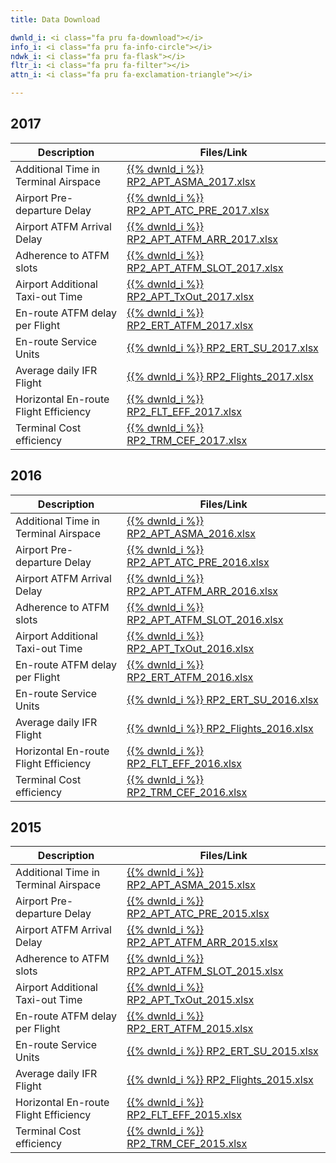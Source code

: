 ```yaml
---
title: Data Download

dwnld_i: <i class="fa pru fa-download"></i>
info_i: <i class="fa pru fa-info-circle"></i>
ndwk_i: <i class="fa pru fa-flask"></i>
fltr_i: <i class="fa pru fa-filter"></i>
attn_i: <i class="fa pru fa-exclamation-triangle"></i>

---
```


## 2017

| Description                           |  Files/Link                                                           |
|---------------------------------------|-----------------------------------------------------------------------|
| Additional Time in Terminal Airspace  | [{{% dwnld_i %}} RP2_APT_ASMA_2017.xlsx][RP2_APT_ASMA_2017]           |
| Airport Pre-departure Delay           | [{{% dwnld_i %}} RP2_APT_ATC_PRE_2017.xlsx][RP2_APT_ATC_PRE_2017]     |
| Airport ATFM Arrival Delay            | [{{% dwnld_i %}} RP2_APT_ATFM_ARR_2017.xlsx][RP2_APT_ATFM_ARR_2017]   |
| Adherence to ATFM slots               | [{{% dwnld_i %}} RP2_APT_ATFM_SLOT_2017.xlsx][RP2_APT_ATFM_SLOT_2017] |
| Airport Additional Taxi-out Time      | [{{% dwnld_i %}} RP2_APT_TxOut_2017.xlsx][RP2_APT_TxOut_2017]         |
| En-route ATFM delay per Flight        | [{{% dwnld_i %}} RP2_ERT_ATFM_2017.xlsx][RP2_ERT_ATFM_2017]           |
| En-route Service Units                | [{{% dwnld_i %}} RP2_ERT_SU_2017.xlsx][RP2_ERT_SU_2017]               |
| Average daily IFR Flight              | [{{% dwnld_i %}} RP2_Flights_2017.xlsx][RP2_Flights_2017]             |
| Horizontal En-route Flight Efficiency | [{{% dwnld_i %}} RP2_FLT_EFF_2017.xlsx][RP2_FLT_EFF_2017]             |
| Terminal Cost efficiency              | [{{% dwnld_i %}} RP2_TRM_CEF_2017.xlsx][RP2_TRM_CEF_2017]             |


[RP2_APT_ASMA_2017]:      /download/2017/RP2_APT_ASMA_2017.xlsx
[RP2_APT_ATC_PRE_2017]:   /download/2017/RP2_APT_ATC_PRE_2017.xlsx
[RP2_APT_ATFM_ARR_2017]:  /download/2017/RP2_APT_ATFM_ARR_2017.xlsx
[RP2_APT_ATFM_SLOT_2017]: /download/2017/RP2_APT_ATFM_SLOT_2017.xlsx
[RP2_APT_TxOut_2017]:     /download/2017/RP2_APT_TxOut_2017.xlsx
[RP2_ERT_ATFM_2017]:      /download/2017/RP2_ERT_ATFM_2017.xlsx
[RP2_ERT_SU_2017]:        /download/2017/RP2_ERT_SU_2017.xlsx
[RP2_Flights_2017]:       /download/2017/RP2_Flights_2017.xlsx
[RP2_FLT_EFF_2017]:       /download/2017/RP2_FLT_EFF_2017.xlsx
[RP2_TRM_CEF_2017]:       /download/2017/RP2_TRM_CEF_2017.xlsx



## 2016

| Description                           |  Files/Link                                                           |
|---------------------------------------|-----------------------------------------------------------------------|
| Additional Time in Terminal Airspace  | [{{% dwnld_i %}} RP2_APT_ASMA_2016.xlsx][RP2_APT_ASMA_2016]           |
| Airport Pre-departure Delay           | [{{% dwnld_i %}} RP2_APT_ATC_PRE_2016.xlsx][RP2_APT_ATC_PRE_2016]     |
| Airport ATFM Arrival Delay            | [{{% dwnld_i %}} RP2_APT_ATFM_ARR_2016.xlsx][RP2_APT_ATFM_ARR_2016]   |
| Adherence to ATFM slots               | [{{% dwnld_i %}} RP2_APT_ATFM_SLOT_2016.xlsx][RP2_APT_ATFM_SLOT_2016] |
| Airport Additional Taxi-out Time      | [{{% dwnld_i %}} RP2_APT_TxOut_2016.xlsx][RP2_APT_TxOut_2016]         |
| En-route ATFM delay per Flight        | [{{% dwnld_i %}} RP2_ERT_ATFM_2016.xlsx][RP2_ERT_ATFM_2016]           |
| En-route Service Units                | [{{% dwnld_i %}} RP2_ERT_SU_2016.xlsx][RP2_ERT_SU_2016]               |
| Average daily IFR Flight              | [{{% dwnld_i %}} RP2_Flights_2016.xlsx][RP2_Flights_2016]             |
| Horizontal En-route Flight Efficiency | [{{% dwnld_i %}} RP2_FLT_EFF_2016.xlsx][RP2_FLT_EFF_2016]             |
| Terminal Cost efficiency              | [{{% dwnld_i %}} RP2_TRM_CEF_2016.xlsx][RP2_TRM_CEF_2016]             |


[RP2_APT_ASMA_2016]:      /download/2016/RP2_APT_ASMA_2016.xlsx
[RP2_APT_ATC_PRE_2016]:   /download/2016/RP2_APT_ATC_PRE_2016.xlsx
[RP2_APT_ATFM_ARR_2016]:  /download/2016/RP2_APT_ATFM_ARR_2016.xlsx
[RP2_APT_ATFM_SLOT_2016]: /download/2016/RP2_APT_ATFM_SLOT_2016.xlsx
[RP2_APT_TxOut_2016]:     /download/2016/RP2_APT_TxOut_2016.xlsx
[RP2_ERT_ATFM_2016]:      /download/2016/RP2_ERT_ATFM_2016.xlsx
[RP2_ERT_SU_2016]:        /download/2016/RP2_ERT_SU_2016.xlsx
[RP2_Flights_2016]:       /download/2016/RP2_Flights_2016.xlsx
[RP2_FLT_EFF_2016]:       /download/2016/RP2_FLT_EFF_2016.xlsx
[RP2_TRM_CEF_2016]:       /download/2016/RP2_TRM_CEF_2016.xlsx



## 2015

| Description                           |  Files/Link                                                           |
|---------------------------------------|-----------------------------------------------------------------------|
| Additional Time in Terminal Airspace  | [{{% dwnld_i %}} RP2_APT_ASMA_2015.xlsx][RP2_APT_ASMA_2015]           |
| Airport Pre-departure Delay           | [{{% dwnld_i %}} RP2_APT_ATC_PRE_2015.xlsx][RP2_APT_ATC_PRE_2015]     |
| Airport ATFM Arrival Delay            | [{{% dwnld_i %}} RP2_APT_ATFM_ARR_2015.xlsx][RP2_APT_ATFM_ARR_2015]   |
| Adherence to ATFM slots               | [{{% dwnld_i %}} RP2_APT_ATFM_SLOT_2015.xlsx][RP2_APT_ATFM_SLOT_2015] |
| Airport Additional Taxi-out Time      | [{{% dwnld_i %}} RP2_APT_TxOut_2015.xlsx][RP2_APT_TxOut_2015]         |
| En-route ATFM delay per Flight        | [{{% dwnld_i %}} RP2_ERT_ATFM_2015.xlsx][RP2_ERT_ATFM_2015]           |
| En-route Service Units                | [{{% dwnld_i %}} RP2_ERT_SU_2015.xlsx][RP2_ERT_SU_2015]               |
| Average daily IFR Flight              | [{{% dwnld_i %}} RP2_Flights_2015.xlsx][RP2_Flights_2015]             |
| Horizontal En-route Flight Efficiency | [{{% dwnld_i %}} RP2_FLT_EFF_2015.xlsx][RP2_FLT_EFF_2015]             |
| Terminal Cost efficiency              | [{{% dwnld_i %}} RP2_TRM_CEF_2015.xlsx][RP2_TRM_CEF_2015]             |


[RP2_APT_ASMA_2015]:      /download/2015/RP2_APT_ASMA_2015.xlsx
[RP2_APT_ATC_PRE_2015]:   /download/2015/RP2_APT_ATC_PRE_2015.xlsx
[RP2_APT_ATFM_ARR_2015]:  /download/2015/RP2_APT_ATFM_ARR_2015.xlsx
[RP2_APT_ATFM_SLOT_2015]: /download/2015/RP2_APT_ATFM_SLOT_2015.xlsx
[RP2_APT_TxOut_2015]:     /download/2015/RP2_APT_TxOut_2015.xlsx
[RP2_ERT_ATFM_2015]:      /download/2015/RP2_ERT_ATFM_2015.xlsx
[RP2_ERT_SU_2015]:        /download/2015/RP2_ERT_SU_2015.xlsx
[RP2_Flights_2015]:       /download/2015/RP2_Flights_2015.xlsx
[RP2_FLT_EFF_2015]:       /download/2015/RP2_FLT_EFF_2015.xlsx
[RP2_TRM_CEF_2015]:       /download/2015/RP2_TRM_CEF_2015.xlsx
